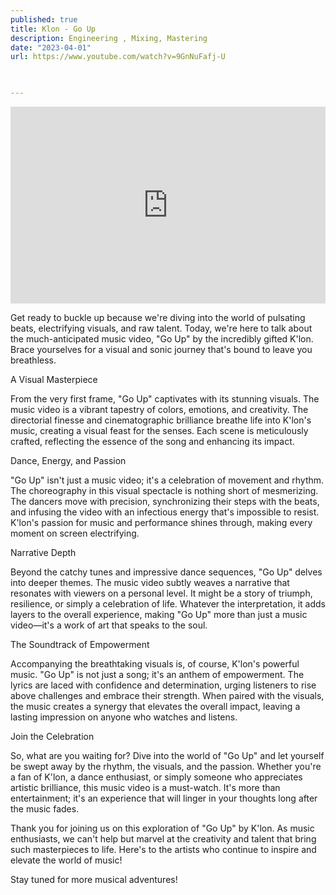 ```yaml
---
published: true
title: Klon - Go Up
description: Engineering , Mixing, Mastering
date: "2023-04-01"
url: https://www.youtube.com/watch?v=9GnNuFafj-U


  
---
```


<iframe width="100%" height="315" src="https://www.youtube.com/embed/9GnNuFafj-U?si=rkYzY382QHbcpYBP" title="YouTube video player" frameborder="0" allow="accelerometer; autoplay; clipboard-write; encrypted-media; gyroscope; picture-in-picture; web-share" allowfullscreen></iframe>

Get ready to buckle up because we're diving into the world of pulsating beats, electrifying visuals, and raw talent. Today, we're here to talk about the much-anticipated music video, "Go Up" by the incredibly gifted K'lon. Brace yourselves for a visual and sonic journey that's bound to leave you breathless.

A Visual Masterpiece

From the very first frame, "Go Up" captivates with its stunning visuals. The music video is a vibrant tapestry of colors, emotions, and creativity. The directorial finesse and cinematographic brilliance breathe life into K'lon's music, creating a visual feast for the senses. Each scene is meticulously crafted, reflecting the essence of the song and enhancing its impact.

Dance, Energy, and Passion

"Go Up" isn't just a music video; it's a celebration of movement and rhythm. The choreography in this visual spectacle is nothing short of mesmerizing. The dancers move with precision, synchronizing their steps with the beats, and infusing the video with an infectious energy that's impossible to resist. K'lon's passion for music and performance shines through, making every moment on screen electrifying.

Narrative Depth

Beyond the catchy tunes and impressive dance sequences, "Go Up" delves into deeper themes. The music video subtly weaves a narrative that resonates with viewers on a personal level. It might be a story of triumph, resilience, or simply a celebration of life. Whatever the interpretation, it adds layers to the overall experience, making "Go Up" more than just a music video—it's a work of art that speaks to the soul.

The Soundtrack of Empowerment

Accompanying the breathtaking visuals is, of course, K'lon's powerful music. "Go Up" is not just a song; it's an anthem of empowerment. The lyrics are laced with confidence and determination, urging listeners to rise above challenges and embrace their strength. When paired with the visuals, the music creates a synergy that elevates the overall impact, leaving a lasting impression on anyone who watches and listens.

Join the Celebration

So, what are you waiting for? Dive into the world of "Go Up" and let yourself be swept away by the rhythm, the visuals, and the passion. Whether you're a fan of K'lon, a dance enthusiast, or simply someone who appreciates artistic brilliance, this music video is a must-watch. It's more than entertainment; it's an experience that will linger in your thoughts long after the music fades.

Thank you for joining us on this exploration of "Go Up" by K'lon. As music enthusiasts, we can't help but marvel at the creativity and talent that bring such masterpieces to life. Here's to the artists who continue to inspire and elevate the world of music!

Stay tuned for more musical adventures!